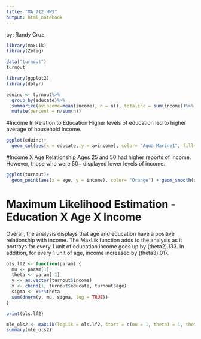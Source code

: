 ```yaml
---
title: "MA_712_HW3"
output: html_notebook
---
```


by: Randy Cruz


```r
library(maxLik)
library(Zelig)
```


```r
data("turnout")
turnout
```


```r
library(ggplot2)
library(dplyr)

eduinc <- turnout%>%
  group_by(educate)%>%
  summarize(avincome=mean(income), n = n(), totalinc = sum(income))%>%
  mutate(percent = n/sum(n))
```

#Income In Relation to Education
Higher levels of education led to higher average of household Income.

```r
ggplot(eduinc)+
  geom_col(aes(x = educate, y = avincome), color= "Aqua Marine1", fill= "Orange")
```

#Income X Age Relationship
Ages 25 and 50 had higher reports of income. However, those who were 50+ displayed lower levels of income.

```r
ggplot(turnout)+
  geom_point(aes(x = age, y = income), color= "Orange") + geom_smooth(aes(x = age, y = income), color= "Aqua Marine1")
```

# Maximum Likelihood Estimation - Education X Age X Income
Overall, the analysis displays that age and education have a positive relationship with income. The MaxLik function adds to the analysis as it portrays for every 1 unit of education income goes up by (theta2).133. In addition, for every 1 unit of age, income increased by (theta3).017.



```r
ols.lf2 <- function(param) {
  mu <- param[1]
  theta <- param[-1]
  y <- as.vector(turnout$income)
  x <- cbind(1, turnout$educate, turnout$age)
  sigma <- x%*%theta
  sum(dnorm(y, mu, sigma, log = TRUE))
}    

print(ols.lf2)

mle_ols2 <- maxLik(logLik = ols.lf2, start = c(mu = 1, theta1 = 1, theta2 = 1, theta3 = 1), method= "bfgs")
summary(mle_ols2)
```

